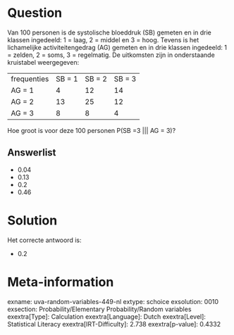 Question
========

Van 100 personen is de systolische bloeddruk (SB) gemeten en in drie
klassen ingedeeld: 1 = laag, 2 = middel en 3 = hoog. Tevens is het
lichamelijke activiteitengedrag (AG) gemeten en in drie klassen
ingedeeld: 1 = zelden, 2 = soms, 3 = regelmatig. De uitkomsten zijn in
onderstaande kruistabel weergegeven:

  ------------- -------- -------- --------
  frequenties   SB = 1   SB = 2   SB = 3
  AG = 1        4        12       14
  AG = 2        13       25       12
  AG = 3        8        8        4
  ------------- -------- -------- --------

Hoe groot is voor deze 100 personen P(SB =3 \|\|\| AG = 3)?


Answerlist
----------

* 0.04
* 0.13
* 0.2
* 0.46

Solution
========

Het correcte antwoord is: 

* 0.2

Meta-information
================
exname: uva-random-variables-449-nl
extype: schoice
exsolution: 0010
exsection: Probability/Elementary Probability/Random variables
exextra[Type]: Calculation
exextra[Language]: Dutch
exextra[Level]: Statistical Literacy
exextra[IRT-Difficulty]: 2.738
exextra[p-value]: 0.4332
